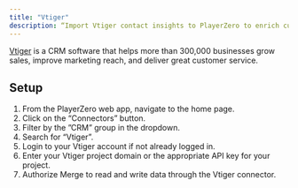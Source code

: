 ```yaml
---
title: "Vtiger"
description: “Import Vtiger contact insights to PlayerZero to enrich customer risk and impact profiles.”
---
```


<Snippet file="crm-connector.mdx" />

[Vtiger](https://www.vtiger.com/) is a CRM software that helps more than 300,000 businesses grow sales, improve marketing reach, and deliver great customer service.

## Setup
1. From the PlayerZero web app, navigate to the home page.
2. Click on the “Connectors” button.
3. Filter by the ”CRM” group in the dropdown.
4. Search for “Vtiger”.
5. Login to your Vtiger account if not already logged in.
6. Enter your Vtiger project domain or the appropriate API key for your project.
7. Authorize Merge to read and write data through the Vtiger connector.